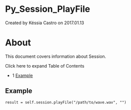 
# Py_Session_PlayFile 

 Created by  Késsia Castro on 2017.01.13

# About

This document covers information about Session.

Click here to expand Table of Contents

* 1 [Example](#example)

## Example

```xml
result = self.session.playFile("/path/to/wave.wav", "")
```


